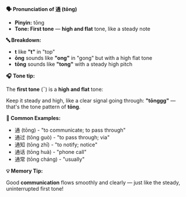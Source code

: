 **🗣️ Pronunciation of 通 (tōng)**

- **Pinyin:** tōng
- **Tone: First tone** — **high and flat** tone, like a steady note

**🔤 Breakdown:**

- **t** like **"t"** in "top"
- **ōng** sounds like **"ong"** in "gong" but with a high flat tone
- **tōng** sounds like **"tong"** with a steady high pitch

**🎧 Tone tip:**

The **first tone** (¯) is a **high and flat** tone:

Keep it steady and high, like a clear signal going through: **"tōnggg"** — that's the tone pattern
of **tōng**.

**📝 Common Examples:**

- 通 (tōng) - "to communicate; to pass through"
- 通过 (tōng guò) - "to pass through; via"
- 通知 (tōng zhī) - "to notify; notice"
- 通话 (tōng huà) - "phone call"
- 通常 (tōng cháng) - "usually"

**💡 Memory Tip:**

Good **communication** flows smoothly and clearly — just like the steady, uninterrupted first tone!

